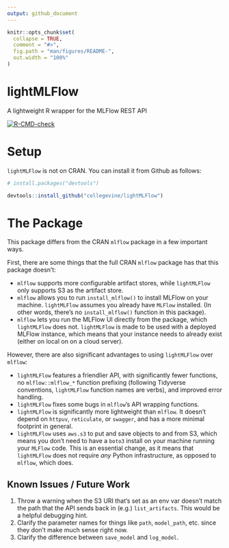 ```yaml
---
output: github_document
---
```


<!-- README.md is generated from README.Rmd. Please edit that file -->

```r
knitr::opts_chunk$set(
  collapse = TRUE,
  comment = "#>",
  fig.path = "man/figures/README-",
  out.width = "100%"
)
```

# lightMLFlow
 A lightweight R wrapper for the MLFlow REST API

  <!-- badges: start -->
  [![R-CMD-check](https://github.com/collegevine/lightMLFlow/workflows/R-CMD-check/badge.svg)](https://github.com/collegevine/lightMLFlow/actions)
  <!-- badges: end -->

# Setup

`lightMLFlow` is not on CRAN. You can install it from Github as follows:

```r
# install.packages("devtools")

devtools::install_github("collegevine/lightMLFlow")
```

# The Package

This package differs from the CRAN `mlflow` package in a few important ways. 

First, there are some things that the full CRAN `mlflow` package has that this package doesn't:

* `mlflow` supports more configurable artifact stores, while `lightMLFlow` only supports S3 as the artifact store.
* `mlflow` allows you to run `install_mlflow()` to install MLFlow on your machine. `lightMLFlow` assumes you already have `MLFlow` installed. (In other words, there's no `install_mlflow()` function in this package).
* `mlflow` lets you run the MLFlow UI directly from the package, which `lightMLFlow` does not. `lightMLFlow` is made to be used with a deployed MLFlow instance, which means that your instance needs to already exist (either on local on on a cloud server).

However, there are also significant advantages to using `lightMLFlow` over `mlflow`:

* `lightMLFlow` features a friendlier API, with significantly fewer functions, no `mlflow::mlflow_*` function prefixing (following Tidyverse conventions, `lightMLFlow` function names are verbs), and improved error handling.
* `lightMLFlow` fixes some bugs in `mlflow`'s API wrapping functions.
* `lightMLFlow` is significantly more lightweight than `mlflow`. It doesn't depend on `httpuv`, `reticulate`, or `swagger`, and has a more minimal footprint in general.
* `lightMLFlow` uses `aws.s3` to put and save objects to and from S3, which means you don't need to have a `boto3` install on your machine running your `MLFlow` code. This is an essential change, as it means that `lightMLFlow` does not require _any_ Python infrastructure, as opposed to `mlflow`, which does.


## Known Issues / Future Work
1. Throw a warning when the S3 URI that's set as an env var doesn't match the path that the API sends back in (e.g.) `list_artifacts`. This would be a helpful debugging hint.
2. Clarify the parameter names for things like `path`, `model_path`, etc. since they don't make much sense right now.
3. Clarify the difference between `save_model` and `log_model`.
